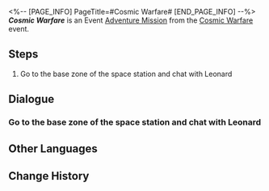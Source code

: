 <%-- [PAGE_INFO]
PageTitle=#Cosmic Warfare#
[END_PAGE_INFO] --%>
{{Stub|Dialogue.}}
{{Mission Infobox
|id            = 8000105
|title         = 
|image         = <!--Mission Cosmic Warfare.png-->
|type          = Adventure
|event_name    = Cosmic Warfare
|chapter       = 
|requirements  = [[Adventure Mission]] ''[[Cosmic Warfare]]'' completed
|summary       = <!--official mission summary from Fate's Atlas-->
|characters    = Trailblazer
|startLocation = [[Herta Space Station]] - [[Base Zone]]
|world         = Herta Space Station
|area          = Base Zone
|prev          = 
|next          = 
|rewards       = 
}}
'''''Cosmic Warfare''''' is an Event [[Adventure Mission]] from the [[Cosmic Warfare]] event.

==Steps==
# Go to the base zone of the space station and chat with Leonard

<!--
==Gameplay Notes==

--><!--
==Trial Character==

-->
==Dialogue==
{{Stub Dialogue}}
{{Dialogue End}}

===Go to the base zone of the space station and chat with Leonard{{subst:void|<!--800010501-->}}===
{{Mission Description|type=adventure|location=Base Zone|update|The Cosmic Warfare crisis has come to a stop for now. Visit the monitoring room to see Leonard.<br />Hopefully things have subsided for real...}}
{{Dialogue Start}}
:{{tx}}
{{Dialogue End}}

==Other Languages==
{{Other Languages
|en   = Cosmic Warfare
|zhs  = 太空大战争
|zht  = 太空大戰爭
|ja   = 宇宙大戦争
|ko   = 우주 대전쟁
|es   = Contienda cósmica
|fr   = Guerre cosmique
|ru   = Космическая война
|th   = สงครามอวกาศ
|vi   = Chiến Tranh Vũ Trụ
|de   = Kosmische Kriegsführung
|id   = Perang Luar Angkasa
|pt   = Guerra Cósmica
}}

==Change History==
{{Change History|1.0}}
